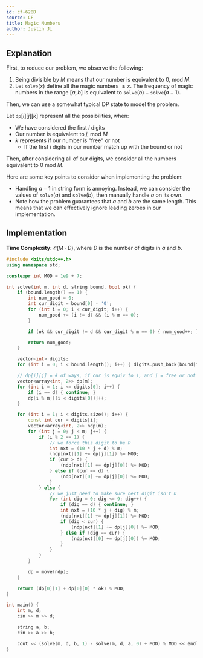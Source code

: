 ```yaml
---
id: cf-628D
source: CF
title: Magic Numbers
author: Justin Ji
---
```


## Explanation

First, to reduce our problem, we observe the following:
1. Being divisible by $M$ means that our number is equivalent to $0$, mod $M$.
2. Let $\texttt{solve}(x)$ define all the magic numbers $\leq x$. The frequency of magic numbers in the range $[a, b]$ is equivalent to $\texttt{solve}(b) - \texttt{solve}(a - 1)$.

Then, we can use a somewhat typical DP state to model the problem.

Let $\texttt{dp}[i][j][k]$ represent all the possibilities, when:
- We have considered the first $i$ digits
- Our number is equivalent to $j$, mod $M$
- $k$ represents if our number is "free" or not
  - If the first $i$ digits in our number match up with the bound or not

Then, after considering all of our digits, we consider all the numbers equivalent
to $0$ mod $M$.

Here are some key points to consider when implementing the problem:
- Handling $a-1$ in string form is annoying. Instead, we can consider the values of $\texttt{solve}(a)$ and $\texttt{solve}(b)$, then manually handle $a$ on its own.
- Note how the problem guarantees that $a$ and $b$ are the same length. This means that we can effectively ignore leading zeroes in our implementation.

## Implementation

**Time Complexity:** $\mathcal{O}(M \cdot D)$, where $D$ is the number of digits
in $a$ and $b$.

<LanguageSection>
<CPPSection>

```cpp
#include <bits/stdc++.h>
using namespace std;

constexpr int MOD = 1e9 + 7;

int solve(int m, int d, string bound, bool ok) {
    if (bound.length() == 1) {
        int num_good = 0;
        int cur_digit = bound[0] - '0';
        for (int i = 0; i < cur_digit; i++) {
            num_good += (i != d) && (i % m == 0);
        }

        if (ok && cur_digit != d && cur_digit % m == 0) { num_good++; }

        return num_good;
    }

    vector<int> digits;
    for (int i = 0; i < bound.length(); i++) { digits.push_back(bound[i] - '0'); }

    // dp[i][j] = # of ways, if cur is equiv to i, and j = free or not
    vector<array<int, 2>> dp(m);
    for (int i = 1; i <= digits[0]; i++) {
        if (i == d) { continue; }
        dp[i % m][(i < digits[0])]++;
    }

    for (int i = 1; i < digits.size(); i++) {
        const int cur = digits[i];
        vector<array<int, 2>> ndp(m);
        for (int j = 0; j < m; j++) {
            if (i % 2 == 1) {
                // we force this digit to be D
                int nxt = (10 * j + d) % m;
                (ndp[nxt][1] += dp[j][1]) %= MOD;
                if (cur > d) {
                    (ndp[nxt][1] += dp[j][0]) %= MOD;
                } else if (cur == d) {
                    (ndp[nxt][0] += dp[j][0]) %= MOD;
                }
            } else {
                // we just need to make sure next digit isn't D
                for (int dig = 0; dig <= 9; dig++) {
                    if (dig == d) { continue; }
                    int nxt = (10 * j + dig) % m;
                    (ndp[nxt][1] += dp[j][1]) %= MOD;
                    if (dig < cur) {
                        (ndp[nxt][1] += dp[j][0]) %= MOD;
                    } else if (dig == cur) {
                        (ndp[nxt][0] += dp[j][0]) %= MOD;
                    }
                }
            }
        }

        dp = move(ndp);
    }

    return (dp[0][1] + dp[0][0] * ok) % MOD;
}

int main() {
	int m, d;
	cin >> m >> d;

	string a, b;
	cin >> a >> b;

    cout << (solve(m, d, b, 1) - solve(m, d, a, 0) + MOD) % MOD << endl;
}
```

</CPPSection>
</LanguageSection>
